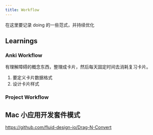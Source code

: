 ```yaml
---
title: Workflow
---
```


在这里要记录 doing 的一些范式，并持续优化

## Learnings


### Anki Workflow

有理解障碍的概念东西，整理成卡片，然后每天固定时间去消耗复习卡片。

1. 要定义卡片数据格式
2. 设计卡片样式

### Project Workflow
 
## Mac 小应用开发套件模式

https://github.com/fluid-design-io/Drag-N-Convert

